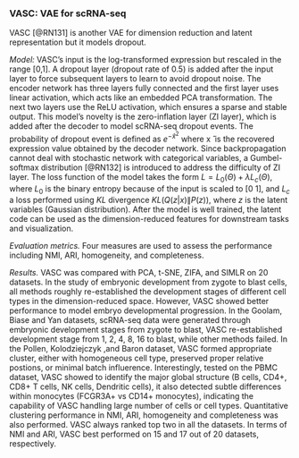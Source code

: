 
### VASC: VAE for scRNA-seq  {#ch-5-3-5}

VASC [@RN131]<!--[76]--> is another VAE for dimension reduction and latent representation but it models dropout. 

*Model:* VASC’s input is the log-transformed expression but rescaled in the range [0,1]. A dropout layer (dropout rate of 0.5) is added after the input layer to force subsequent layers to learn to avoid dropout noise. The encoder network has three layers fully connected and the first layer uses linear activation, which acts like an embedded PCA transformation. The next two layers use the ReLU activation, which ensures a sparse and stable output. This model's novelty is the zero-inflation layer (ZI layer), which is added after the decoder to model scRNA-seq dropout events. The probability of dropout event is defined as $e^{-\hat{x}^{2}}$ where x ̂ is the recovered expression value obtained by the decoder network. Since backpropagation cannot deal with stochastic network with categorical variables, a Gumbel-softmax distribution [@RN132]<!--[77]--> is introduced to address the difficulty of ZI layer. The loss function of the model takes the form $L = L_{0}(\Theta)+\lambda L_{c}(\Theta)$, where $L_{0}$ is the binary entropy because of the input is scaled to [0 1], and $L_{c}$ a loss performed using $KL$ divergence $KL(Q(z\vert x)\|P(z))$, where $z$ is the latent variables (Gaussian distribution). After the model is well trained, the latent code can be used as the dimension-reduced features for downstream tasks and visualization.

*Evaluation metrics.* Four measures are used to assess the performance including NMI, ARI, homogeneity, and completeness.

*Results.* VASC was compared with PCA, t-SNE, ZIFA, and SIMLR on 20 datasets. In the study of embryonic development from zygote to blast cells, all methods roughly re-established the development stages of different cell types in the dimension-reduced space. However, VASC showed better performance to model embryo developmental progression. In the Goolam, Biase and Yan datasets, scRNA-seq data were generated through embryonic development stages from zygote to blast, VASC re-established development stage from 1, 2, 4, 8, 16 to blast, while other methods failed. In the Pollen,  Kolodziejczyk ,and Baron dataset, VASC formed appropriate cluster, either with homogeneous cell type, preserved proper relative postions, or minimal batch influerence.  Interestingly, tested on the PBMC dataset, VASC showed to identify the major global structure (B cells, CD4+, CD8+ T cells, NK cells, Dendritic cells), it also detected subtle differences within monocytes (FCGR3A+ vs CD14+ monocytes), indicating the capability of VASC handling large number of cells or cell types.  Quantitative clustering performance in NMI, ARI, homogeneity and completeness was also performed. VASC always ranked top two in all the datasets. In terms of NMI and ARI, VASC best performed on 15 and 17 out of 20 datasets, respectively. 
